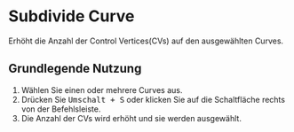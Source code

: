 
# Subdivide Curve

<Reference shortcut="Umschalt + S" command="Subdivide Curve" button="Rechts von der Befehlsleiste" />

Erhöht die Anzahl der Control Vertices(CVs) auf den ausgewählten Curves.

## Grundlegende Nutzung

1. Wählen Sie einen oder mehrere Curves aus.
2. Drücken Sie <kbd>Umschalt + S</kbd> oder klicken Sie auf die Schaltfläche <ButtonIcon type="button-subdivide-curve" /> rechts von der Befehlsleiste.
3. Die Anzahl der CVs wird erhöht und sie werden ausgewählt.